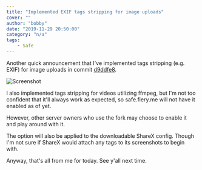 ```yaml
---
title: "Implemented EXIF tags stripping for image uploads"
cover: ""
author: "bobby"
date: "2019-11-29 20:50:00"
category: "n/a"
tags:
    - Safe
---
```


Another quick announcement that I've implemented tags stripping (e.g. EXIF) for image uploads in commit [d9ddfe8](https://github.com/BobbyWibowo/lolisafe/commit/d9ddfe8e9a087e7a5017ea843e6a0bfa806ef163).

![Screenshot](./g1jiX.png)

I also implemented tags stripping for videos utilizing ffmpeg, but I'm not too confident that it'll always work as expected, so safe.fiery.me will not have it enabled as of yet.

However, other server owners who use the fork may choose to enable it and play around with it.

The option will also be applied to the downloadable ShareX config. Though I'm not sure if ShareX would attach any tags to its screenshots to begin with.

Anyway, that's all from me for today. See y'all next time.

